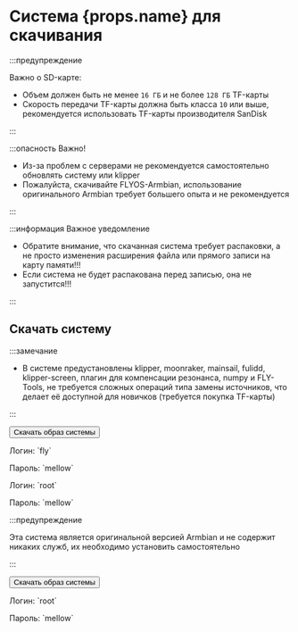 # Система {props.name} для скачивания

:::предупреждение

Важно о SD-карте:

* Объем должен быть не менее `16 ГБ` и не более `128 ГБ` TF-карты
* Скорость передачи TF-карты должна быть класса `10` или выше, рекомендуется использовать TF-карты производителя SanDisk

:::

:::опасность Важно!

* Из-за проблем с серверами не рекомендуется самостоятельно обновлять систему или klipper
* Пожалуйста, скачивайте FLYOS-Armbian, использование оригинального Armbian требует большего опыта и не рекомендуется

:::

:::информация Важное уведомление

* Обратите внимание, что скачанная система требует распаковки, а не просто изменения расширения файла или прямого записи на карту памяти!!!
* Если система не будет распакована перед записью, она не запустится!!!

:::

## Скачать систему

<Tabs>
  <TabItem value="flyos" label="FLYOS-Armbian (на основе Armbian)" default>

:::замечание

* В системе предустановлены klipper, moonraker, mainsail, fulidd, klipper-screen, плагин для компенсации резонанса, numpy и FLY-Tools, не требуется сложных операций типа замены источников, что делает её доступной для новичков (требуется покупка TF-карты)

:::

<Button variant="contained" disableElevation component="a" rel="noopener" href="https://cdn.mellow.klipper.cn/IMG/Beta/FlyOS_h3_3.3.4_fix_20241107.img.xz">Скачать образ системы</Button>

<Tabs>
<TabItem value="fly" label="Обычный пользователь" default>
<p>Логин: `fly`</p>
<p>Пароль: `mellow`</p>
  </TabItem>
  <TabItem value="root" label="Пользователь root" default>
<p>Логин: `root`</p>
<p>Пароль: `mellow`</p>
  </TabItem>
</Tabs>
  </TabItem>
<TabItem value="armbian" label="Оригинальный Armbian">

:::предупреждение

Эта система является оригинальной версией Armbian и не содержит никаких служб, их необходимо установить самостоятельно

:::

<Button variant="contained" color="success" disableElevation href="https://cdn.mellow.klipper.cn/IMG/Build/Armbian_Flypilite2_bullseye_current_5.10.85.img.xz">Скачать образ системы</Button>

<p>Логин: `root`</p>
<p>Пароль: `mellow`</p>

  </TabItem>
</Tabs>
